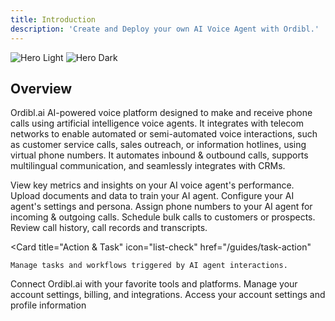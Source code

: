 ```yaml
---
title: Introduction
description: 'Create and Deploy your own AI Voice Agent with Ordibl.'
---
```


<img
  className="block dark:hidden"
  src="/images/dashboard.png"
  alt="Hero Light"
/>
<img
  className="hidden dark:block"
  src="/images/dashboard.png"
  alt="Hero Dark"
/>

## Overview

Ordibl.ai AI-powered voice platform designed to make and receive phone calls using artificial intelligence voice agents. It integrates with telecom networks to enable automated or semi-automated voice interactions, such as customer service calls, sales outreach, or information hotlines, using virtual phone numbers.
It automates inbound & outbound calls, supports multilingual communication, and seamlessly integrates with CRMs.

<CardGroup cols={2}>
  <Card
    title="Dashboard"
    icon="chart-bar"
    href="/guides/dashboard"
  >
    View key metrics and insights on your AI voice agent's performance.
  </Card>
  <Card
    title="Knowledge Base"
    icon="book-open"
    href="/guides/knowledge-base"
  >
    Upload documents and data to train your AI agent.
  </Card>
  <Card
    title="AI Agent"
    icon="robot"
    href="/guides/ai-agent"
  >
    Configure your AI agent's settings and persona.
  </Card>
   <Card
    title="Phone Numbers"
    icon="phone"
    href="/guides/phone-number"
  >
   Assign phone numbers to your AI agent for incoming & outgoing calls.
  </Card>
   <Card
    title="Batch Calls"
    icon="phone-arrow-up-right"
    href="/guides/batch-call"
  >
    Schedule bulk calls to customers or prospects.
  </Card>
   <Card
    title="Call Logs"
    icon="list-check"
    href="/guides/call-log"
  >
    Review call history, call records and transcripts.
  </Card>

  <Card
    title="Action & Task"
    icon="list-check"
    href="/guides/task-action"
  >
    Manage tasks and workflows triggered by AI agent interactions.
  </Card>
  <Card
    title="Integrations"
    icon="plug"
    href="/guides/integration"
  >
    Connect Ordibl.ai with your favorite tools and platforms.
  </Card>
   <Card
    title="Settings"
    icon="gear"
    href="/guides/settings"
  >
    Manage your account settings, billing, and integrations.
  </Card>
    <Card
    title="User Profile"
    icon="square-user"
    href="#"
  >
    Access your account settings and profile information
  </Card>
</CardGroup>

